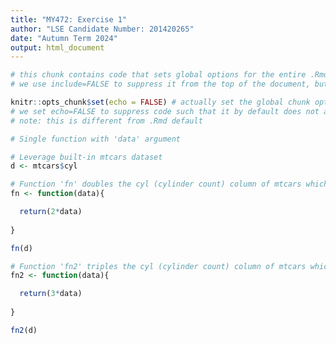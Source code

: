 ```yaml
---
title: "MY472: Exercise 1"
author: "LSE Candidate Number: 201420265"
date: "Autumn Term 2024"
output: html_document
---
```


```r
# this chunk contains code that sets global options for the entire .Rmd. 
# we use include=FALSE to suppress it from the top of the document, but it will still appear in the appendix. 

knitr::opts_chunk$set(echo = FALSE) # actually set the global chunk options. 
# we set echo=FALSE to suppress code such that it by default does not appear throughout the document. 
# note: this is different from .Rmd default
```

```r
# Single function with 'data' argument

# Leverage built-in mtcars dataset
d <- mtcars$cyl

# Function 'fn' doubles the cyl (cylinder count) column of mtcars which is stored in 'data'
fn <- function(data){

  return(2*data)
  
}

fn(d)

# Function 'fn2' triples the cyl (cylinder count) column of mtcars which is stored in 'data'
fn2 <- function(data){

  return(3*data)
  
}

fn2(d)
```




